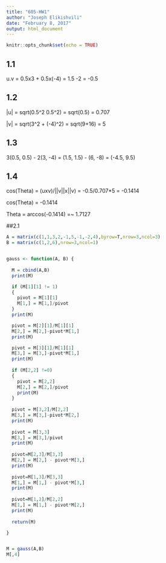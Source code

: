```yaml
---
title: "605-HW1"
author: "Joseph Elikishvili"
date: "February 8, 2017"
output: html_document
---
```


```r
knitr::opts_chunk$set(echo = TRUE)
```

## 1.1
u.v = 0.5x3 + 0.5x(-4) = 1.5 -2 = -0.5

## 1.2

|u| = sqrt(0.5^2 0.5^2) = sqrt(0.5) = 0.707

|v| = sqrt(3^2 + (-4)^2) = sqrt(9+16) = 5

## 1.3

3(0.5, 0.5) - 2(3, -4) = (1.5, 1.5) - (6, -8) = (-4.5, 9.5)

## 1.4

cos(Theta) = (uxv)/||v||x||v) = -0.5/0.707*5 = -0.1414

cos(Theta) = -0.1414

Theta = arccos(-0.1414) =~ 1.7127

##2.1

```r
A = matrix(c(1,1,3,2,-1,5,-1,-2,4),byrow=T,nrow=3,ncol=3)
B = matrix(c(1,2,6),nrow=3,ncol=1)


gauss <- function(A, B) {
  
  M = cbind(A,B)
  print(M)

  if (M[1][1] != 1)
  {
    pivot = M[1][1]
    M[1,] = M[1,]/pivot
  }
  print(M)

  pivot = M[2][1]/M[1][1]
  M[2,] = M[2,]-pivot*M[1,]
  print(M)

  pivot = M[3][1]/M[1][1]
  M[3,] = M[3,]-pivot*M[1,]
  print(M)
  
  if (M[2,2] !=0)
  {
    pivot = M[2,2]
    M[2,] = M[2,]/pivot
    print(M) 
  }
  
  pivot = M[3,2]/M[2,2]
  M[3,] = M[3,]-pivot*M[2,]
  print(M)
  
  pivot = M[3,3]
  M[3,] = M[3,]/pivot
  print(M)
  
  pivot=M[2,3]/M[3,3]
  M[2,] = M[2,] - pivot*M[3,]
  print(M)
  
  pivot=M[1,3]/M[3,3]
  M[1,] = M[1,] - pivot*M[3,]
  print(M)
  
  pivot=M[1,2]/M[2,2]
  M[1,] = M[1,] - pivot*M[2,]
  print(M)
  
  return(M)

}


M = gauss(A,B)
M[,4]
```